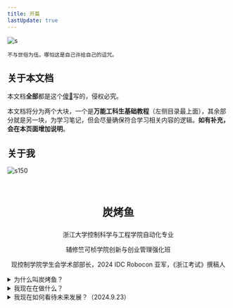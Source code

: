 ```yaml
---
title: 开篇 
lastUpdate: true
---
```


![s](../../assets/special/bg.jpg)

```
不与世俗为伍，哪怕这是自己许给自己的诅咒。
```
## 关于本文档

本文档**全部**都是这个[傻🥚](./#关于我)写的，侵权必究。

本文档将分为两个大块，一个是**万能工科生基础教程**（左侧目录最上面），其余部分就是另一块，为学习笔记，但会尽量确保符合学习相关内容的逻辑。**如有补充，会在本页面增加说明**。

## 关于我

![s150](../../assets/special/redpig.jpg)

<div class="container-icon">
<a href="https://space.bilibili.com/3546706348084176" style="padding: 20px;font-size: 24px;text-decoration: none;" className="iconfont icon-bilibili"></a>
<a href="https://github.com/maindraster" style="padding: 20px;font-size: 24px;text-decoration: none;" className="iconfont icon-github"></a>
<a href="https://www.zhihu.com/people/wen-dao-81-2-70" style="padding: 20px;font-size: 24px;text-decoration: none;" className="iconfont icon-zhihu"></a>
</div>

<center>
<p style="font-size: 24px"><b>炭烤鱼</b></p>

浙江大学控制科学与工程学院自动化专业

辅修竺可桢学院创新与创业管理强化班

现控制学院学生会学术部部长，2024 IDC Robocon 亚军，《浙江考试》撰稿人
</center>

<details>
<summary>为什么叫炭烤鱼？</summary>
浙大控制学院 20 级 21 级一直延续到我们 22 级祖传鱼塘局，我的代号叫**炭烤鱼**。
</details>

<details>
<summary>我现在在做什么？</summary>
1. 正如你所见，我在给工科新生和所有感兴趣的人们写教程、做教程视频，见[b站](https://space.bilibili.com/3546706348084176)。
2. 我希望在 AIoT 或者 机器人方向上深耕，**我喜欢做长期积累、能质变出充满创造力的事的事**，（俏皮地说是）不想卷软件。
</details>

<details>
<summary>我现在如何看待未来发展？（2024.9.23）</summary>
AI 硬件一定有搞头，而且我坚信硬件会以体系的形态更贴合人服务。 
</details>

